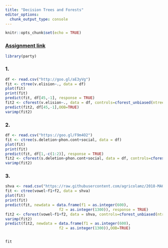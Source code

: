 ```yaml
---
title: "Decision Trees and Forests"
editor_options: 
  chunk_output_type: console
---
```


```r
knitr::opts_chunk$set(echo = TRUE)
```

### [Assignment link](https://goo.gl/FsdBEF)

```r
library(party)
```

### 1.
```r
df <- read.csv("http://goo.gl/aE3yVg")
fit <- ctree(v.elision~., data = df)
plot(fit)
print(fit)
predict(fit, df[45,-1], response = TRUE)
fit2 <- cforest(v.elision~., data = df, controls=cforest_unbiased(ntree=1000, mtry=2))
predict(fit2, df[45,-1],OOB=TRUE)
varimp(fit2)
```


### 2.
```r
df <- read.csv("https://goo.gl/F9m4O2")
fit <- ctree(s.deletion~phon.cont+social, data = df)
plot(fit)
print(fit)
predict(fit, df[1,-c(1:2)], response = TRUE)
fit2 <- cforest(s.deletion~phon.cont+social, data = df, controls=cforest_unbiased(ntree=100, mtry=2))
varimp(fit2)
```

### 3.
```r
shva <- read.csv("https://raw.githubusercontent.com/agricolamz/2018-MAG_R_course/master/data/duryagin_ReductionRussian.txt", sep = "\t")
fit <- ctree(vowel~f1+f2, data = shva)
plot(fit)
print(fit)
predict(fit, newdata = data.frame(f1 = as.integer(600),
                        f2 = as.integer(1300)), response = TRUE)
fit2 <- cforest(vowel~f1+f2, data = shva, controls=cforest_unbiased(ntree=100, mtry=2))
varimp(fit2)
predict(fit2, newdata = data.frame(f1 = as.integer(600),
                        f2 = as.integer(1300)),OOB=TRUE)


fit
```

